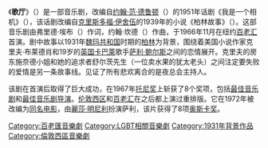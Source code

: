 {{For|1972年同名电影|歌廳 (電影)}}
{{unreferenced|time=2016-10-23T05:19:16+00:00}}
{{Infobox Musical
| name         = 歌厅
| subtitle     = Cabaret
| image        = Cabaret OBC.jpg
| image_size   = 230px
| caption      =
| music        = 约翰·坎德（{{lang|en|John Kander}}）
| lyrics       = 弗里德·埃布（{{lang|en|Fred Ebb}}）
| book         = 乔·马斯特若夫（{{lang|en|Joe Masteroff}}）
| basis        = [[约翰·范·德鲁顿|约翰·范·德鲁顿]]（{{lang|en|John Van Druten}}）的话剧《我是一个相机》（{{lang|en|''I Am a Camera''}}<br/>[[克里斯多福·伊舍伍|克里斯多福·伊舍伍]]的小说《柏林故事》（{{lang|en|''The Berlin Stories''}}）
| productions  = 1966年波士顿（试演）<br/>1966年纽约百老汇（首演）<br/>1967年美国巡演<br/>1968年伦敦西区<br/>1969年美国巡演<br/>1972年电影改编<br/>1980年墨西哥<br/>1986年伦敦西区<br/>1987年美国巡演<br/>1987百老汇<br/>1988阿根廷<br/>1989美国巡演<br/>1992年西班牙<br/>1993年伦敦西区<br/>1998年纽约百老汇<br/>1999年北美巡演<br/>2003年西班牙<br/>2004年墨西哥<br/>2005年荷兰<br/>2006年伦敦西区<br/>2006年法国<br/>2007年阿根廷<br/>2008年英国巡演<br/>2011年法国<br/>2012年英国巡演<br/>2012年伦敦西区<br/>2013 年英国巡演<br/>2014年纽约百老汇<br/>2014年拉托维亚<br/>2015年西班牙<br/>2016年北美巡演
| awards       = '''1966年百老汇首演版：'''<br>1967年[[托尼奖最佳音乐剧|托尼奖最佳音乐剧]]<br/>'''1998年百老汇复排版：'''<br>1998年托尼奖最佳复排音乐剧<br/>1998年[[戏剧桌奖|戏剧桌奖]]（{{lang|en|Drama Desk Award}}）最佳复排音乐剧
}}
《'''歌厅'''》（{{lang|en|''Cabaret''}}）是一部音乐剧，改编自[[约翰·范·德鲁顿|约翰·范·德鲁顿]]（{{lang|en|John Van Druten}}）的1951年话剧《我是一个相机》（{{lang|en|''I Am a Camera''}}），该话剧改编自[[克里斯多福·伊舍伍|克里斯多福·伊舍伍]]的1939年的小说《柏林故事》（{{lang|en|''The Berlin Stories''}}）。这部音乐剧由弗里德·埃布（{{lang|en|Fred Ebb}}）作词，约翰·坎德（{{lang|en|John Kander}}）作曲，于1966年11月在纽约[[百老汇|百老汇]]首演。剧中故事以1931年[[魏玛共和国|魏玛共和国]]时期的[[柏林|柏林]]为背景，围绕着美国小说作家克里夫·布莱德肖和19岁的[[英国|英国]][[卡巴萊|卡巴萊]]歌手[[萨利·鲍尔斯|萨利·鲍尔斯]]之间的恋情展开。克里夫的房东施奈德小姐和她的追求者舒尔茨先生（一位卖水果的犹太老头）之间注定要失败的爱情是另一条故事线。见证了所有悲欢离合的是夜总会主持人。

该剧在首演后取得了巨大成功，在1967年[[托尼奖|托尼奖]]上斩获了8个奖项，包括[[托尼奖最佳音乐剧|最佳音乐剧]]和[[托尼奖最佳音乐剧导演|最佳音乐剧导演]]。[[西区剧院|伦敦西区]]和[[百老匯劇院|百老汇]]在之后都上演过重排版。它在1972年被改编为[[歌廳_(電影)|同名电影]]，由[[麗莎·明尼利|麗莎·明尼利]]扮演萨利，该片获得了8项[[奥斯卡奖|奥斯卡奖]]。

{{DEFAULTSORT:Cabaret}}
[[Category:百老匯音樂劇|Category:百老匯音樂劇]]
[[Category:LGBT相關音樂劇|Category:LGBT相關音樂劇]]
[[Category:1931年背景作品|Category:1931年背景作品]]
[[Category:倫敦西區音樂劇|Category:倫敦西區音樂劇]]
